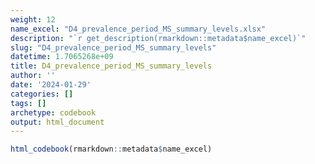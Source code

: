 ```yaml
---
weight: 12
name_excel: "D4_prevalence_period_MS_summary_levels.xlsx"
description: "`r get_description(rmarkdown::metadata$name_excel)`"
slug: "D4_prevalence_period_MS_summary_levels"
datetime: 1.7065268e+09
title: D4_prevalence_period_MS_summary_levels
author: ''
date: '2024-01-29'
categories: []
tags: []
archetype: codebook
output: html_document
---
```


```r
html_codebook(rmarkdown::metadata$name_excel)
```
